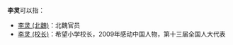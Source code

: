 '''李灵'''可以指：
*[[李灵_(北魏)|李灵 (北魏)]]：北魏官员
*[[李灵_(校长)|李灵 (校长)]]：希望小学校长，2009年感动中国人物，第十三届全国人大代表

{{disambig|Cat=二字李姓人名消歧義|ling}}